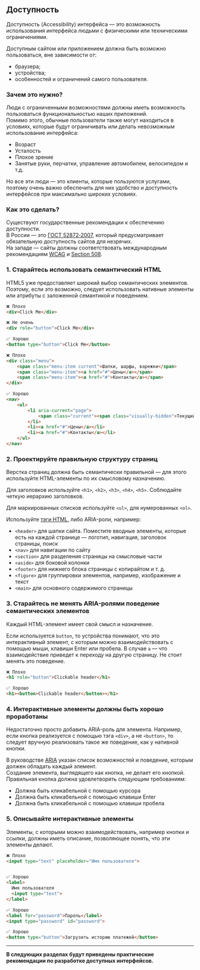 
<Meta title='Гайдлайны|Доступность / Что это?' />

## Доступность

Доступность (Accessibility) интерфейса — это возможность использования интерфейса людьми с физическими или техническими ограничениями.

Доступным сайтом или приложением должна быть возможно пользоваться, вне зависимости от:
- браузера;
- устройства;
- особенностей и ограничений самого пользователя.

### Зачем это нужно?

Люди с ограниченными возможностями должны иметь возможность пользоваться функциональностью наших приложений.<br/>
Помимо этого, обычные пользователи также могут находиться в условиях, которые будут ограничивать или делать невозможным использование интерфейса:

- Возраст
- Усталость
- Плохое зрение
- Занятые руки, перчатки, управление автомобилем, велосипедом и т.д.

Но все эти люди — это клиенты, которые пользуются услугами, поэтому очень важно обеспечить для них удобство и доступность интерфейсов при максимально широких условиях.

### Как это сделать?

Существуют государственные рекомендации к обеспечению доступности.<br/>
В России — это [ГОСТ 52872‑2007](http://www.tehlit.ru/1lib_norma_doc/53/53197/index.htm), который предусматривает обязательную доступность сайтов для незрячих.<br/>
На западе — сайты должны соответствовать международным рекомендациям [WCAG](https://www.w3.org/WAI/standards-guidelines/wcag/) и [Section 508](https://www.section508.gov/).

### 1. Старайтесь использовать семантический HTML

HTML5 уже предоставляет широкий выбор семантических элементов. Поэтому, если это возможно, следует использовать нативные элементы или атрибуты с заложенной семантикой и поведением.

```html
❌ Плохо
<div>Click Me</div>

❌ Не очень
<div role="button">Click Me</div>

✅ Хорошо
<button type="button">Click Me</button>
```

```html
❌ Плохо
<div class="menu">
    <span class="menu-item current">Шапки, шарфы, варежки</span>
    <span class="menu-item"><a href="#">Цены</a></span>
    <span class="menu-item"><a href="#">Контакты</a></span>
</div>

✅ Хорошо
<nav>
    <ul>
        <li aria-current="page">
            <span class="current"><span class="visually-hidden">Текущий пункт:</span>Шапки, шарфы, варежки</span>
        </li>
        <li><a href="#">Цены</a></li>
        <li><a href="#">Контакты</a></li>
    </ul>
</nav>
```

### 2. Проектируйте правильную структуру страниц

Верстка страниц должна быть семантически правильной — для этого используйте HTML-элементы по их смысловому назначению.

Для заголовков используйте `<h1>`, `<h2>`, `<h3>`, `<h4>`, `<h5>`. Соблюдайте четкую иерархию заголовков.

Для маркированных списков используйте `<ul>`, для нумерованных `<ol>`.

Используйте [тэги HTML](https://www.w3schools.com/TAGS/default.ASP), либо ARIA-роли, например:
- `<header>` для шапки сайта. Поместите вводные элементы, которые есть на каждой странице — логотип, навигация, заголовок страницы, поиск
- `<nav>` для навигации по сайту
- `<section>` для разделения страницы на смысловые части
- `<aside>` для боковой колонки
- `<footer>` для нижнего блока страницы с копирайтом и т. д.
- `<figure>` для группировки элементов, например, изображение и текст
- `<main>` для основного содержимого страницы

### 3. Старайтесь не менять ARIA-ролями поведение семантических элементов

Каждый HTML-элемент имеет свой смысл и назначение.

Если используется `button`, то устройства понимают, что это интерактивный элемент, с которым можно взаимодействовать с помощью мыши, клавиши Enter или пробела. В случае `a` — что взаимодействие приведет к переходу на другую страницу. Не стоит менять это поведение.

```html
❌ Плохо
<h1 role="button">Clickable header</h1>

✅ Хорошо
<h1><button>Clickable header</button></h1>
```

### 4. Интерактивные элементы должны быть хорошо проработаны

Недостаточно просто добавить ARIA-роль для элемента. Например, если кнопка реализуется с помощью тэга `<div>`, а не `<button>`, то следует вручную реализовать такое же поведение, как у нативной кнопки.

В руководстве [ARIA](https://www.w3.org/TR/2019/NOTE-wai-aria-practices-1.1-20190814/examples/) указан список возможностей и поведение, которым должен обладать каждый элемент.<br/>
Создание элемента, выглядящего как кнопка, не делает его кнопкой. Правильная кнопка должна удовлетворять следующим требованиям:

- Должна быть кликабельной с помощью курсора
- Должна быть кликабельной с помощью клавиши Enter
- Должна быть кликабельной с помощью клавиши пробела

### 5. Описывайте интерактивные элементы

Элементы, с которыми можно взаимодействовать, например кнопки и ссылки, должны иметь описание, позволяющее понять, что эти элементы делают.

```html
❌ Плохо
<input type="text" placeholder="Имя пользователя">


✅ Хорошо
<label>
  Имя пользователя
  <input type="text">
</label>

✅ Хорошо
<label for="password">Пароль</label>
<input type="password" id="password">

✅ Хорошо
<button type="button">Загрузить историю платежей</button>
```

---

**В следующих разделах будут приведены практические рекомендации по разработке доступных интерфейсов.**
